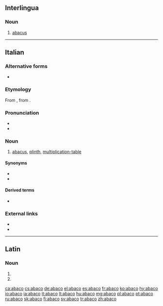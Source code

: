 {{also|ábaco}}
==Interlingua==

===Noun===
{{ia-noun}}

# [[abacus]]

----

==Italian==

===Alternative forms===
* {{l|it|abbaco}}

===Etymology===
From {{etyl|la|it}} {{m|la|abacus||counting board}}, from {{etyl|grc|it}} {{m|grc|ἄβαξ||board}}.

===Pronunciation===
* {{IPA|/ˈa.ba.ko/|[ˈäːbäko̞]|lang=it}}
* {{hyphenation|à|ba|co|lang=it}}

===Noun===
{{it-noun|m}}

# [[abacus]], [[plinth]], [[multiplication-table]]

====Synonyms====
* {{l|it|pallottoliere}}
* {{l|it|tavola pitagorica}}

====Derived terms====
* {{l|it|abachista}}

===External links===
* {{R:DIO}}
* {{R:CIE}}

----

==Latin==

===Noun===
{{la-noun-form|abacō|g=m}}

# {{inflection of|abacus||dat|s|lang=la}}
# {{inflection of|abacus||abl|s|lang=la}}

[[ca:abaco]]
[[cs:abaco]]
[[de:abaco]]
[[el:abaco]]
[[es:abaco]]
[[fr:abaco]]
[[ko:abaco]]
[[hy:abaco]]
[[io:abaco]]
[[ia:abaco]]
[[it:abaco]]
[[lt:abaco]]
[[hu:abaco]]
[[mg:abaco]]
[[pl:abaco]]
[[pt:abaco]]
[[ru:abaco]]
[[sk:abaco]]
[[fi:abaco]]
[[sv:abaco]]
[[tr:abaco]]
[[zh:abaco]]